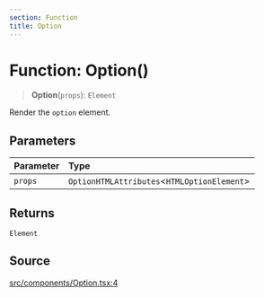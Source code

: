 ```yaml
---
section: Function
title: Option
---
```


# Function: Option()

> **Option**(`props`): `Element`

Render the `option` element.

## Parameters

| Parameter | Type |
| :------ | :------ |
| `props` | `OptionHTMLAttributes`\<`HTMLOptionElement`\> |

## Returns

`Element`

## Source

[src/components/Option.tsx:4](https://github.com/gpbl/react-day-picker/blob/45cca307e/src/components/Option.tsx#L4)
